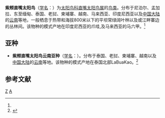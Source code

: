 {{Speciesbox
| taxon = Anthreptes singalensis
| binomial_authority = (Gmelin)<ref name='id4041'>{{cite web| url =http://www.bioinfo.cn/db05/BjdwSpecies.php?action=view&id=4041| title =紫颊直嘴太阳鸟| work =《中国动物物种编目数据库》| publisher =中国科学院微生物研究所| author =中国科学院动物研究所| accessdate =2009-04-04| deadurl =yes| archiveurl =https://web.archive.org/web/20160305074412/http://www.bioinfo.cn/db05/BjdwSpecies.php?action=view&id=4041| archivedate =2016-03-05}}</ref>
}}

'''紫颊直嘴太阳鸟'''（[[学名|学名]]：{{lang|la|''Anthreptes singalensis''}}）为[[太阳鸟科|太阳鸟科]][[直嘴太阳鸟属|直嘴太阳鸟属]]的[[鸟类|鸟类]]。分布于尼泊尔、孟加拉、东至缅甸、泰国、老挝、柬埔寨、越南、马来西亚、印度尼西亚以及[[中国大陆|中国大陆]]的[[云南|云南]]等地，一般栖息于热带和海拔800米以下的平坝常绿阔叶林以及或江畔寨边的丛林间。该物种的模式产地在印度尼西亚的爪哇,及马来西亚的马六甲。<ref name='id4041'/>

==亚种==
*'''紫颊直嘴太阳鸟云南亚种'''（[[学名|学名]]：{{lang|la|''Anthreptes singalensis koratensis''}}）。分布于泰国、老挝、柬埔寨、越南以及[[中国大陆|中国大陆]]的[[云南|云南]]等地。该物种的模式产地在泰国北部LaBuaKao。<ref name='id4042'>{{cite web| url =http://www.bioinfo.cn/db05/BjdwSpecies.php?action=view&id=4042| title =紫颊直嘴太阳鸟云南亚种| work =《中国动物物种编目数据库》| publisher =中国科学院微生物研究所| author =中国科学院动物研究所| accessdate =2009-04-04| deadurl =yes| archiveurl =https://web.archive.org/web/20160305010423/http://www.bioinfo.cn/db05/BjdwSpecies.php?action=view&id=4042| archivedate =2016-03-05}}</ref>

== 参考文献 ==
{{reflist}}

{{Commonscat|Anthreptes singalensis}}
{{taxonbar}}
[[Category:直嘴太阳鸟属|Z]]
[[Category:1788年描述的鸟类|A]]